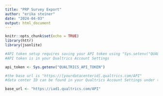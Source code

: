 ```yaml
---
title: "PRP Survey Export"
author: "erika steiner"
date: "2024-04-03"
output: html_document
---
```


```r
knitr::opts_chunk$set(echo = TRUE)
library(httr)
library(jsonlite)
```

```r
#API token setup requires saving your API token using "Sys.setenv("QUALTRICS_API_TOKEN" = "[insert your API token]")"
#API token is in your Qualtrics Account Settings

api_token <- Sys.getenv("QUALTRICS_API_TOKEN")

#the base url is "https://[yourdatacenterid].qualtrics.com/API"
#data center ID can be found in your Qualtrics Account Settings under the Qualtrics IDs tab

base_url <- "https://iad1.qualtrics.com/API"
```

